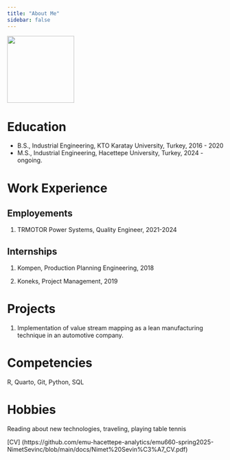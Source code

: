 ```yaml
---
title: "About Me"
sidebar: false 
---
```


![](images/Nimet Sevinc-01.jpg){fig-align="left" width="156"}

# Education

-   B.S., Industrial Engineering, KTO Karatay University, Turkey, 2016 - 2020
-   M.S., Industrial Engineering, Hacettepe University, Turkey, 2024 - ongoing.

# Work Experience

## Employements

1.  TRMOTOR Power Systems, Quality Engineer, 2021-2024

## Internships

1.  Kompen, Production Planning Engineering, 2018

2.  Koneks, Project Management, 2019

# Projects

1.  Implementation of value stream mapping as a lean manufacturing technique in an automotive company.

# Competencies

R, Quarto, Git, Python, SQL

# Hobbies

Reading about new technologies, traveling, playing table tennis




[CV] (https://github.com/emu-hacettepe-analytics/emu660-spring2025-NimetSevinc/blob/main/docs/Nimet%20Sevin%C3%A7_CV.pdf)